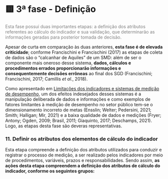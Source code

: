 # 🟨 3ª fase - Definição {.unnumbered}

[Esta fase possui duas importantes etapas: a definição dos atributos referentes ao cálculo do indicador e sua validação, que determinarão as informações geradas para posterior tomada de decisão.]{style="color: gray"}

Apesar de curta em comparação às duas anteriores, **esta fase é de elevada criticidade**; conforme Francischini e Francischini (2017) as etapas de coleta de dados são o "calcanhar de Aquiles" de um SMD: além de ser o componente mais oneroso desse sistema, **dados, cálculos e procedimentos errados proporcionarão informações e consequentemente decisões errôneas** ao final dos SGD (Francischini; Francischini, 2017; Camillis *et al*., 2018).

Como apresentado em [Limitações dos indicadores e sistemas de medição de desempenho](/o/AZWDclIWFqqJuBEvyQWk/s/ws6bIBOPv2tLRHdwbB7y/~/changes/788/1.-apresentacao/1.4-consequencias-indesejadas-e-limitacoes-da-medicao-de-desempenho), um dos efeitos indesejados desses sistemas é a manipulação deliberada de dados e informações e como exemplos de fatores limitantes à medição de desempenho no setor público tem-se o dimensionamento incorreto de metas (Ensslin; Welter; Pedersini, 2021; Smith; Halligan; Mir, 2021) e a baixa qualidade de dados e medições (Fryer; Antony; Ogden, 2009; Brasil, 2011; Giaquinto, 2017; Deschamps, 2021). Logo, as etapas desta fase são deveras representativas.

### 11. Definir os atributos dos elementos de cálculo do indicador

Esta etapa compreende a definição dos atributos utilizados para conduzir e registrar o processo de medição, a ser realizado pelos indicadores por meio de procedimentos, variáveis, prazos e responsabilidades. Sendo assim, **as ações desta etapa compreendem a definição dos atributos de cálculo do indicador, conforme os seguintes grupos:**
